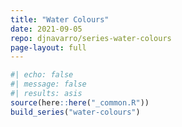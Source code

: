 ```yaml
---
title: "Water Colours"
date: 2021-09-05
repo: djnavarro/series-water-colours
page-layout: full
---
```

   
::: {.grid}
  
```r
#| echo: false
#| message: false
#| results: asis
source(here::here("_common.R"))
build_series("water-colours")
```
   
:::
   
